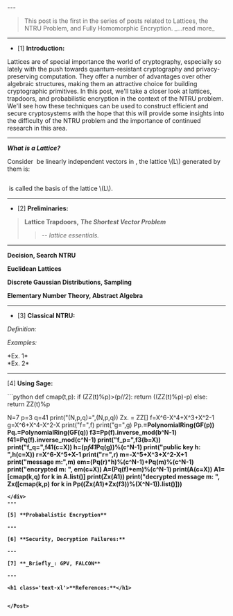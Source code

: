 
<Post title='Lattices, Probabalistic Encryption, and the NTRU Problem' date='February 1, 2023' category='Cryptography'>
---

<blockquote class='flex-col w-fit space-y-2 p-4 my-2 border-l-4 border-stone-700 bg-stone-50'>
    This post is the first in the series of posts related to Lattices, the NTRU Problem, and Fully Homomorphic Encryption.
    <span class='cursor-pointer text-blue-700'> _...read more_ </span>
</blockquote>

---

* [1] **Introduction:**

Lattices are of special importance the world of cryptography, 
especially so lately with the push towards quantum-resistant cryptography and privacy-preserving computation. 
They offer a number of advantages over other algebraic structures, making them an attractive choice for building cryptographic primitives. 
In this post, we'll take a closer look at lattices, trapdoors, and probabilistic encryption in the context of the NTRU problem. 
We'll see how these techniques can be used to construct efficient and secure cryptosystems with the hope that this will provide 
some insights into the difficulty of the NTRU problem and the importance of continued research in this area. 

---

<span class='underline decoration-wavy decoration-blue-500'>***What is a Lattice?***</span>

Consider <Math body="\mathcal{B} = \{b_1,b_2,\dots,b_k\}"/> be linearly independent vectors in <Math body="\mathbb{R}^{m}"/>, the lattice \\(L\\) generated by them is:

<Math body='\boxed{L(\mathcal{B})= \{a_1b_1+a_2b_2+\dots+a_kb_k \mid a_1,a_2,\dots,a_k \in \mathbb{Z}\}}'/>

<Math body='\mathcal{B}'/> is called the basis of the lattice \\(L\\).

---

* [2] **Preliminaries:**

> **Lattice Trapdoors,** <span class='decoration-wavy underline decoration-purple-500'> ***The Shortest Vector Problem*** </span>
>> _-- lattice essentials._

---

<span class='decoration underline p-1 px-3 border-l-4 border-red-600'>**Decision, Search NTRU**</span>

<span class='decoration underline p-1 px-3 border-l-4 border-amber-500'>**Euclidean Lattices**</span>

<span class='decoration underline p-1 px-3 border-l-4 border-blue-500'>**Discrete Gaussian Distributions, Sampling**</span>

<span class='decoration underline p-1 px-3 border-l-4 border-purple-500'>**Elementary Number Theory, Abstract Algebra**</span>

---

* [3] **Classical NTRU:**

_Definition:_ 

<span class=''> _Examples:_ </span>

<div class='py-2 bg-slate-100 decoration p-1 px-3 border-l-4 border-slate-600'>
*Ex. 1*
</div>

<div class='py-2 bg-slate-100 decoration p-1 px-3 border-l-4 border-slate-600'>
*Ex. 2*
</div>

---

[4] **Using Sage:**

<div class='max-h-48 p-2 overflow-y-scroll bg-slate-900'>
```python
def cmap(t,p):
    if (ZZ(t)%p)>(p//2):
        return ((ZZ(t)%p)-p)
    else:
        return ZZ(t)%p

N=7
p=3
q=41
print("(N,p,q)=",(N,p,q))
Zx.<X> = ZZ[]
f=X^6-X^4+X^3+X^2-1
g=X^6+X^4-X^2-X
print("f=",f)
print("g=",g)
Pp.<b>=PolynomialRing(GF(p))
Pq.<c>=PolynomialRing(GF(q))
f3=Pp(f).inverse_mod(b^N-1)
f41=Pq(f).inverse_mod(c^N-1)
print("f_p=",f3(b=X))
print("f_q=",f41(c=X))
h=(p*f41*Pq(g))%(c^N-1)
print("public key h: ",h(c=X))
r=X^6-X^5+X-1
print("r=",r)
m=-X^5+X^3+X^2-X+1
print("message m:",m)
em=(Pq(r)*h)%(c^N-1)+Pq(m)%(c^N-1)
print("encrypted m: ", em(c=X))
A=(Pq(f)*em)%(c^N-1)
print(A(c=X))
A1=[cmap(k,q) for k in A.list()]
print(Zx(A1))
print("decrypted message m: ", Zx([cmap(k,p) for k in Pp((Zx(A1)*Zx(f3))%(X^N-1)).list()]))
```
</div>
---

[5] **Probabalistic Encryption**

---

[6] **Security, Decryption Failures:**

---

[7] **_Briefly_: GPV, FALCON**

---

<h1 class='text-xl'>**References:**</h1>


</Post>